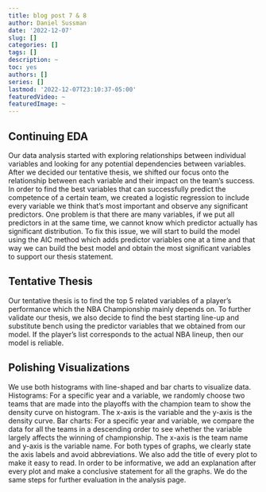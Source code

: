 ```yaml
---
title: blog post 7 & 8
author: Daniel Sussman
date: '2022-12-07'
slug: []
categories: []
tags: []
description: ~
toc: yes
authors: []
series: []
lastmod: '2022-12-07T23:10:37-05:00'
featuredVideo: ~
featuredImage: ~
---
```


## Continuing EDA

Our data analysis started with exploring relationships between individual variables and looking for any potential dependencies between variables. After we decided our tentative thesis, we shifted our focus onto the relationship between each variable and their impact on the team's success. In order to find the best variables that can successfully predict the competence of a certain team, we created a logistic regression to include every variable we think that’s most important and observe any significant predictors. One problem is that there are many variables, if we put all predictors in at the same time, we cannot know which predictor actually has significant distribution. To fix this issue, we will start to build the model using the AIC method which adds predictor variables one at a time and that way we can build the best model and obtain the most significant variables to support our thesis statement.

## Tentative Thesis

Our tentative thesis is to find the top 5 related variables of a player's performance which the NBA Championship mainly depends on. To further validate our thesis, we also decide to find the best starting line-up and substitute bench using the predictor variables that we obtained from our model. If the player’s list corresponds to the actual NBA lineup, then our model is reliable. 


## Polishing Visualizations

We use both histograms with line-shaped and bar charts to visualize data. Histograms: For a specific year and a variable, we randomly choose two teams that are made into the playoffs with the champion team to show the density curve on histogram. The x-axis is the variable and the y-axis is the density curve. 
Bar charts: For a specific year and variable, we compare the data for all the teams in a descending order to see whether the variable largely affects the winning of championship. The x-axis is the team name and y-axis is the variable name.
For both types of graphs, we clearly state the axis labels and avoid abbreviations. We also add the title of every plot to make it easy to read. In order to be informative, we add an explanation after every plot and make a conclusive statement for all the graphs. 
We do the same steps for further evaluation in the analysis page.
